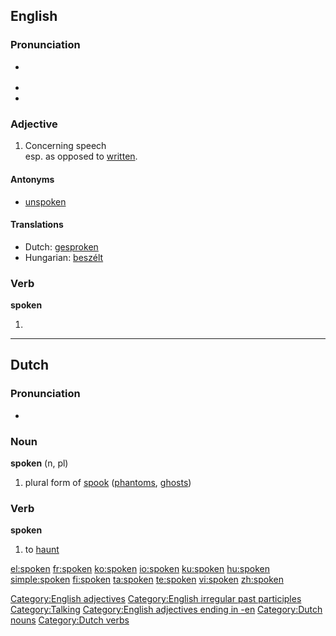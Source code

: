 {{wikipedia|dab=spoken}}
==English==

{{rank|religion|dress|degree|917|spoken|stop|moral|mighty}}

===Pronunciation===
* {{a|US}} {{IPA|/'spɔʊkən/}}
* {{audio|en-us-spoken.ogg|Audio (US)}}
* {{rhymes|əʊkən}}

===Adjective===
{{en-adj}}

# Concerning speech<br>esp. as opposed to [[written]].

====Antonyms====
* [[unspoken]]

====Translations====
* Dutch: [[gesproken]]
* Hungarian: [[beszélt]]

===Verb===
'''spoken'''

# {{past participle of|[[speak]]}}

[[Category:English adjectives]]
[[Category:English irregular past participles]]
[[Category:Talking]]
[[Category:English adjectives ending in -en]]

----

==Dutch==

===Pronunciation===
* {{IPA|/'spokən/|lang=nl}}

===Noun===
'''spoken''' (n, pl)

# plural form of [[spook]] ([[phantom]]s, [[ghost]]s)

===Verb===
'''spoken'''

# to [[haunt]]

[[Category:Dutch nouns]]
[[Category:Dutch verbs]]

[[el:spoken]]
[[fr:spoken]]
[[ko:spoken]]
[[io:spoken]]
[[ku:spoken]]
[[hu:spoken]]
[[simple:spoken]]
[[fi:spoken]]
[[ta:spoken]]
[[te:spoken]]
[[vi:spoken]]
[[zh:spoken]]
